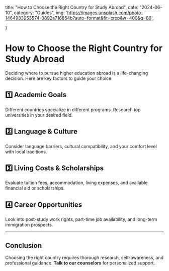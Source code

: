   title: "How to Choose the Right Country for Study Abroad",
  date: "2024-06-10",
  category: "Guides",
      img: 'https://images.unsplash.com/photo-1464983953574-0892a716854b?auto=format&fit=crop&w=400&q=80',

}

# How to Choose the Right Country for Study Abroad

Deciding where to pursue higher education abroad is a life-changing decision. Here are key factors to guide your choice:

## 1️⃣ Academic Goals

Different countries specialize in different programs. Research top universities in your desired field.

## 2️⃣ Language & Culture

Consider language barriers, cultural compatibility, and your comfort level with local traditions.

## 3️⃣ Living Costs & Scholarships

Evaluate tuition fees, accommodation, living expenses, and available financial aid or scholarships.

## 4️⃣ Career Opportunities

Look into post-study work rights, part-time job availability, and long-term immigration prospects.

---

## Conclusion

Choosing the right country requires thorough research, self-awareness, and professional guidance. **Talk to our counselors** for personalized support.

